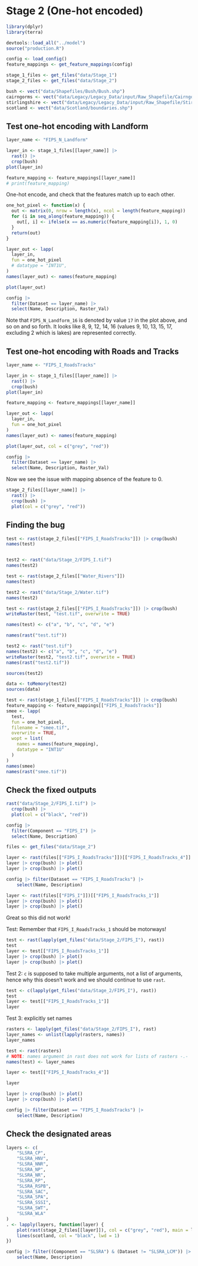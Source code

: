 # Stage 2 (One-hot encoded)

```r
library(dplyr)
library(terra)

devtools::load_all("../model")
source("production.R")

config <- load_config()
feature_mappings <- get_feature_mappings(config)

stage_1_files <- get_files("data/Stage_1")
stage_2_files <- get_files("data/Stage_2")

bush <- vect("data/Shapefiles/Bush/Bush.shp")
cairngorms <- vect("data/Legacy/Legacy_Data/input/Raw_Shapefile/CairngormNP/CairngormNP.shp")
stirlingshire <- vect("data/Legacy/Legacy_Data/input/Raw_Shapefile/Stirlingshire/Stirlingshire.shp")
scotland <- vect("data/Scotland/boundaries.shp")
```

## Test one-hot encoding with Landform

```r
layer_name <- "FIPS_N_Landform"

layer_in <- stage_1_files[[layer_name]] |>
  rast() |>
  crop(bush)
plot(layer_in)

feature_mapping <- feature_mappings[[layer_name]]
# print(feature_mapping)
```

One-hot encode, and check that the features match up to each other.

```r
one_hot_pixel <- function(x) {
  out <- matrix(0, nrow = length(x), ncol = length(feature_mapping))
  for (i in seq_along(feature_mapping)) {
    out[, i] <- ifelse(x == as.numeric(feature_mapping[i]), 1, 0)
  }
  return(out)
}

layer_out <- lapp(
  layer_in,
  fun = one_hot_pixel
  # datatype = "INT1U",
)
names(layer_out) <- names(feature_mapping)

plot(layer_out)

config |>
  filter(Dataset == layer_name) |>
  select(Name, Description, Raster_Val)
```

Note that `FIPS_N_Landform_16` is denoted by value `17` in the plot above, and so on and so forth.
It looks like 8, 9, 12, 14, 16 (values 9, 10, 13, 15, 17, excluding 2 which is lakes) are represented correctly.


## Test one-hot encoding with Roads and Tracks

```r
layer_name <- "FIPS_I_RoadsTracks"

layer_in <- stage_1_files[[layer_name]] |>
  rast() |>
  crop(bush)
plot(layer_in)

feature_mapping <- feature_mappings[[layer_name]]

layer_out <- lapp(
  layer_in,
  fun = one_hot_pixel
)
names(layer_out) <- names(feature_mapping)

plot(layer_out, col = c("grey", "red"))

config |>
  filter(Dataset == layer_name) |>
  select(Name, Description, Raster_Val)
```

Now we see the issue with mapping absence of the feature to 0.

```r
stage_2_files[[layer_name]] |>
  rast() |>
  crop(bush) |>
  plot(col = c("grey", "red"))
```

## Finding the bug

```r
test <- rast(stage_2_files[["FIPS_I_RoadsTracks"]]) |> crop(bush)
names(test)


test2 <- rast("data/Stage_2/FIPS_I.tif")
names(test2)
```

```r
test <- rast(stage_2_files[["Water_Rivers"]])
names(test)

test2 <- rast("data/Stage_2/Water.tif")
names(test2)
```

```r
test <- rast(stage_2_files[["FIPS_I_RoadsTracks"]]) |> crop(bush)
writeRaster(test, "test.tif", overwrite = TRUE)

names(test) <- c("a", "b", "c", "d", "e")

names(rast("test.tif"))

test2 <- rast("test.tif")
names(test2) <- c("a", "b", "c", "d", "e")
writeRaster(test2, "test2.tif", overwrite = TRUE)
names(rast("test2.tif"))

sources(test2)

data <- toMemory(test2)
sources(data)
```

```r
test <- rast(stage_1_files[["FIPS_I_RoadsTracks"]]) |> crop(bush)
feature_mapping <- feature_mappings[["FIPS_I_RoadsTracks"]]
smee <- lapp(
  test,
  fun = one_hot_pixel,
  filename = "smee.tif",
  overwrite = TRUE,
  wopt = list(
    names = names(feature_mapping),
    datatype = "INT1U"
  )
)
names(smee)
names(rast("smee.tif"))
```

## Check the fixed outputs

```r
rast("data/Stage_2/FIPS_I.tif") |>
  crop(bush) |>
  plot(col = c("black", "red"))

config |>
  filter(Component == "FIPS_I") |>
  select(Name, Description)
```

```r
files <- get_files("data/Stage_2")

layer <- rast(files[["FIPS_I_RoadsTracks"]])[["FIPS_I_RoadsTracks_4"]]
layer |> crop(bush) |> plot()
layer |> crop(bush) |> plet()

config |> filter(Dataset == "FIPS_I_RoadsTracks") |> 
    select(Name, Description)

layer <- rast(files[["FIPS_I"]])[["FIPS_I_RoadsTracks_1"]]
layer |> crop(bush) |> plot()
layer |> crop(bush) |> plet()
```

Great so this did not work!

Test:
Remember that `FIPS_I_RoadsTracks_1` should be motorways!

```r
test <- rast(lapply(get_files("data/Stage_2/FIPS_I"), rast))
test
layer <- test[["FIPS_I_RoadsTracks_1"]]
layer |> crop(bush) |> plot()
layer |> crop(bush) |> plet()
```

Test 2: `c` is supposed to take multiple arguments, not a list of arguments, hence why this doesn't work and we should continue to use `rast`.

```r
test <- c(lapply(get_files("data/Stage_2/FIPS_I"), rast))
test
layer <- test[["FIPS_I_RoadsTracks_1"]]
layer
```

Test 3: explicitly set names
```r
rasters <- lapply(get_files("data/Stage_2/FIPS_I"), rast)
layer_names <- unlist(lapply(rasters, names))
layer_names

test <- rast(rasters)
# NOTE: names argument in rast does not work for lists of rasters -.-
names(test) <- layer_names

layer <- test[["FIPS_I_RoadsTracks_4"]]

layer

layer |> crop(bush) |> plot()
layer |> crop(bush) |> plet()

config |> filter(Dataset == "FIPS_I_RoadsTracks") |> 
    select(Name, Description)
```


## Check the designated areas

```r
layers <- c(
    "SLSRA_CP",
    "SLSRA_HNV",
    "SLSRA_NNR",
    "SLSRA_NP",
    "SLSRA_NR",
    "SLSRA_RP",
    "SLSRA_RSPB",
    "SLSRA_SAC",
    "SLSRA_SPA",
    "SLSRA_SSSI",
    "SLSRA_SWT",
    "SLSRA_WLA"
)
. <- lapply(layers, function(layer) {
    plot(rast(stage_2_files[[layer]]), col = c("grey", "red"), main = layer)
    lines(scotland, col = "black", lwd = 1)
})

config |> filter((Component == "SLSRA") & (Dataset != "SLSRA_LCM")) |> 
    select(Name, Description)
```


